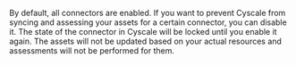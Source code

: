 By default, all connectors are enabled. If you want to prevent Cyscale from syncing and assessing your assets for a certain connector, you can disable it. The state of the connector in Cyscale will be locked until you enable it again. The assets will not be updated based on your actual resources and assessments will not be performed for them.
